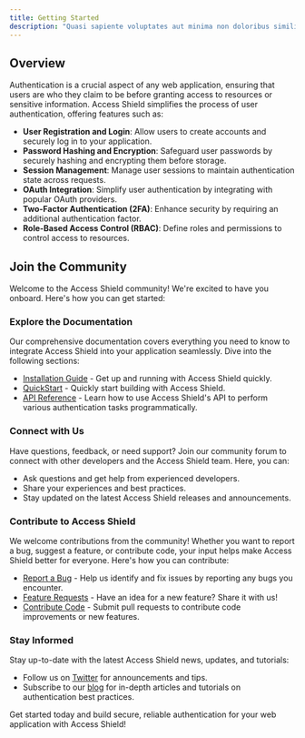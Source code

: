 ```yaml
---
title: Getting Started
description: "Quasi sapiente voluptates aut minima non doloribus similique quisquam. In quo expedita ipsum nostrum corrupti incidunt. Et aut eligendi ea perferendis."
---
```


## Overview

Authentication is a crucial aspect of any web application, ensuring that users are who they claim to be before granting access to resources or sensitive information. Access Shield simplifies the process of user authentication, offering features such as:

- **User Registration and Login**: Allow users to create accounts and securely log in to your application.
- **Password Hashing and Encryption**: Safeguard user passwords by securely hashing and encrypting them before storage.
- **Session Management**: Manage user sessions to maintain authentication state across requests.
- **OAuth Integration**: Simplify user authentication by integrating with popular OAuth providers.
- **Two-Factor Authentication (2FA)**: Enhance security by requiring an additional authentication factor.
- **Role-Based Access Control (RBAC)**: Define roles and permissions to control access to resources.

## Join the Community

Welcome to the Access Shield community! We're excited to have you onboard. Here's how you can get started:

### Explore the Documentation

Our comprehensive documentation covers everything you need to know to integrate Access Shield into your application seamlessly. Dive into the following sections:

- [Installation Guide](/documentation/installation) - Get up and running with Access Shield quickly.
- [QuickStart](/documentation/quickstart) - Quickly start building with Access Shield.
- [API Reference](/documentation/authentication) - Learn how to use Access Shield's API to perform various authentication tasks programmatically.

### Connect with Us

Have questions, feedback, or need support? Join our community forum to connect with other developers and the Access Shield team. Here, you can:

- Ask questions and get help from experienced developers.
- Share your experiences and best practices.
- Stay updated on the latest Access Shield releases and announcements.

### Contribute to Access Shield

We welcome contributions from the community! Whether you want to report a bug, suggest a feature, or contribute code, your input helps make Access Shield better for everyone. Here's how you can contribute:

- [Report a Bug](/documentation/having-an-issue) - Help us identify and fix issues by reporting any bugs you encounter.
- [Feature Requests](/documentation/contributing-guideline) - Have an idea for a new feature? Share it with us!
- [Contribute Code](/documentation/how-to-contribute) - Submit pull requests to contribute code improvements or new features.

### Stay Informed

Stay up-to-date with the latest Access Shield news, updates, and tutorials:

- Follow us on [Twitter](#) for announcements and tips.
- Subscribe to our [blog](#) for in-depth articles and tutorials on authentication best practices.

Get started today and build secure, reliable authentication for your web application with Access Shield!
